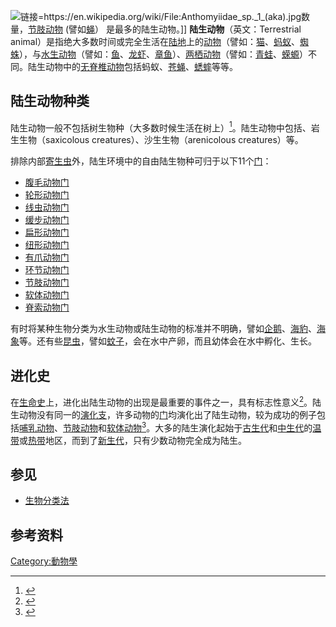 [[File:Anthomyiidae_sp._1_(aka).jpg|链接=https://en.wikipedia.org/wiki/File:Anthomyiidae_sp._1_(aka).jpg]]数量，[[节肢动物|节肢动物]] (譬如[[蝇|蝇]]） 是最多的陆生动物。]]
'''陆生动物'''（英文：Terrestrial animal）是指绝大多数时间或完全生活在[[陆地|陆地]]上的[[动物|动物]]（譬如：[[猫|猫]]、[[蚂蚁|蚂蚁]]、[[蜘蛛|蜘蛛]]），与[[水生動物|水生动物]]（譬如：[[鱼|鱼]]、[[龙虾|龙虾]]、[[章鱼|章鱼]]）、[[两栖动物|两栖动物]]（譬如：[[青蛙|青蛙]]、[[蝾螈科|蝾螈]]）不同。陆生动物中的[[无脊椎动物|无脊椎动物]]包括蚂蚁、[[苍蝇|苍蝇]]、[[蟋蟀|蟋蟀]]等等。

== 陆生动物种类 ==
陆生动物一般不包括树生物种（大多数时候生活在树上）<ref>{{Cite web|title=Arboreal Species - an overview|url=https://www.sciencedirect.com/topics/pharmacology-toxicology-and-pharmaceutical-science/arboreal-species|accessdate=2021-03-27|work=|publisher=Science Direct|language=en}}</ref>。陆生动物中包括{{tsl|en|Troglofauna|穴居动物}}、岩生生物（saxicolous creatures）、沙生生物（arenicolous creatures）等。

排除内部[[寄生虫|寄生虫]]外，陆生环境中的自由陆生物种可归于以下11个[[门_(生物)|门]]：

* [[腹毛动物门|腹毛动物门]]
* [[轮形动物门|轮形动物门]]
* [[线虫动物门|线虫动物门]]
* [[缓步动物门|缓步动物门]]
* [[扁形动物门|扁形动物门]]
* [[纽形动物门|纽形动物门]]
* [[有爪动物门|有爪动物门]]
* [[环节动物门|环节动物门]]
* [[节肢动物门|节肢动物门]]
* [[软体动物门|软体动物门]]
* [[脊索动物门|脊索动物门]]
有时将某种生物分类为水生动物或陆生动物的标准并不明确，譬如[[企鹅|企鹅]]、[[海豹|海豹]]、[[海象|海象]]等。还有些[[昆虫|昆虫]]，譬如[[蚊子|蚊子]]，会在水中产卵，而且幼体会在水中孵化、生长。

== 进化史 ==
在[[生命史|生命史]]上，进化出陆生动物的出现是最重要的事件之一，具有标志性意义<ref>{{Cite journal|title=Early Terrestrial Animals, Evolution, and Uncertainty|url=https://evolution-outreach.biomedcentral.com/articles/10.1007/s12052-011-0357-y|last=Garwood|first=Russell J.|last2=Edgecombe|first2=Gregory D.|date=2011/09|journal=Evolution: Education and Outreach|issue=3|doi=10.1007/s12052-011-0357-y|volume=4|pages=489–501|language=en|issn=1936-6434}}</ref>。陆生动物没有同一的[[演化支|演化支]]，许多动物的[[门_(生物)|门]]均演化出了陆生动物，较为成功的例子包括[[哺乳动物|哺乳动物]]、[[节肢动物|节肢动物]]和[[软体动物|软体动物]]<ref name="Garwood">{{cite journal|title=Early Terrestrial Animals, Evolution, and Uncertainty|first1=Russell J.|last2=Edgecombe|first2=Gregory D.|date=September 2011|journal=Evolution: Education and Outreach|publisher=[[Springer_Science+Business_Media|Springer Science+Business Media]]|issue=3|doi=10.1007/s12052-011-0357-y|location=New York|volume=4|pages=489–501|last1=Garwood|doi-access=free}}</ref>。大多的陆生演化起始于[[古生代|古生代]]和[[中生代|中生代]]的[[温带|温带]]或[[热带|热带]]地区，而到了[[新生代|新生代]]，只有少数动物完全成为陆生。

== 参见 ==

* [[生物分类法|生物分类法]]

== 参考资料 ==
{{reflist}}


[[Category:動物學|Category:動物學]]